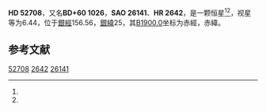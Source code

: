 {{Starbox begin
| name = HD 52708
}}
{{Starbox observe
| epoch = [[J2000.0|J2000.0]]
| constell = {{星座名待查}}<ref name=SIMBAD>{{cite web
 | url=http://simbad.u-strasbg.fr/simbad/sim-id?Ident=HR+2642
 | title =Pulsating variable Star
 | publisher=Centre de Données astronomiques de Strasbourg
 | work=SIMBAD
 | accessdate=2012-07-13}}</ref><ref name=DATA>{{cite web
 | url=http://vizier.u-strasbg.fr/viz-bin/VizieR-5?-out.add=.&-source=5050&-corr=PK=HR&-out.max=9999&HR=2642
 | title=VizieR Detailed Page
 | accessdate=2012-07-13
 | archive-date=2016-03-05
 | archive-url=https://web.archive.org/web/20160305224013/http://vizier.u-strasbg.fr/viz-bin/VizieR-5?-out.add=.&-source=5050&-corr=PK=HR&-out.max=9999&HR=2642
 | dead-url=no
 }}</ref>
| 星官 = 
| ra = {{RA|7|6|1.3}}<ref name=SIMBAD /><ref name=DATA />
| dec = {{DEC|+59|48|7}}<ref name=SIMBAD /><ref name=DATA />
| appmag_v = 6.44<ref name=SIMBAD /><ref name=DATA />
}}
{{Starbox character
| class = G8III:<ref name=SIMBAD /><ref name=DATA />
| b-v = <ref name=SIMBAD /><ref name=DATA />
| u-b = <ref name=SIMBAD /><ref name=DATA />
| r-i = <ref name=SIMBAD /><ref name=DATA />
| variable = 
}}
{{Starbox astrometry
| radial_v = 
| prop_mo_ra = 22
| parallax = 
| p_error = 
}}
{{Starbox catalog
| names =BD+60 1026，[[SAO星表|SAO]] 26141，[[HD星表|HD]] 52708，[[HR星表|HR]] 2642}}
{{Starbox reference |Simbad=HR+2642}}
{{Starbox end}}

'''HD 52708'''，又名'''BD+60 1026'''，'''SAO 26141'''、'''HR 2642'''，是一颗恒星<ref name=SIMBAD /><ref name=DATA />，视星等为6.44，位于[[銀道座標系|銀經]]156.56，[[銀道座標系|銀緯]]25，其[[B1900.0|B1900.0]]坐标为赤經{{RA|6|57|11.5}}，赤緯{{DEC|+59|25|59}}。

== 参考文献 ==
{{reflist}}

{{star-stub}}

[[Category:HD和HDE天體|52708]]
[[Category:HR天體|2642]]
[[Category:SAO天體|26141]]